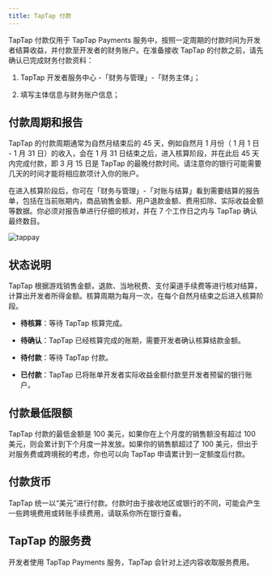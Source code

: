```yaml
---
title: TapTap 付款
---
```


<head>
  <meta name="robots" content="noindex" />
</head>

TapTap 付款仅用于 TapTap Payments 服务中，按照一定周期的付款时间为开发者结算收益，并付款至开发者的财务账户。在准备接收 TapTap 的付款之前，请先确认已完成财务付款资料：

1. TapTap 开发者服务中心 -「财务与管理」-「财务主体」；

2. 填写主体信息与财务账户信息；

## 付款周期和报告

TapTap 的付款周期通常为自然月结束后的 45 天，例如自然月 1 月份（ 1 月 1 日 - 1 月 31 日）的收入，会在 1 月 31 日结束之后，进入核算阶段，并在此后 45 天内完成付款，即 3 月 15 日是 TapTap 的最晚付款时间。请注意你的银行可能需要几天的时间才能将相应款项计入你的账户。

在进入核算阶段后，你可在「财务与管理」-「对账与结算」看到需要结算的报告单，包括在当前账期内，商品销售金额、用户退款金额、费用扣除、实际收益金额等数据。你必须对报告单进行仔细的核对，并在 7 个工作日之内与 TapTap 确认最终数目。

![tappay](https://capacity-files.lcfile.com/nQi0mcuw4QB4AJIaOd0rJj4raDH4awJ3/tappay-dc-bill.png)

## 状态说明

TapTap 根据游戏销售金额，退款、当地税费、支付渠道手续费等进行核对结算，计算出开发者所得金额。核算周期为每月一次，在每个自然月结束之后进入核算阶段。

* __待核算__：等待 TapTap 核算完成。

* __待确认__：TapTap 已经核算完成的账期，需要开发者确认核算结款金额。

* __待付款__：等待 TapTap 付款。

* __已付款__：TapTap 已将账单开发者实际收益金额付款至开发者预留的银行账户。

## 付款最低限额
TapTap 付款的最低金额是 100 美元，如果你在上个月度的销售额没有超过 100 美元，则会累计到下个月度一并发放。如果你的销售额超过了 100 美元，但出于对服务费或跨境税的考虑，你也可以向 TapTap 申请累计到一定额度后付款。

## 付款货币
TapTap 统一以“美元”进行付款。付款时由于接收地区或银行的不同，可能会产生一些跨境费用或转账手续费用，请联系你所在银行查看。

## TapTap 的服务费
开发者使用 TapTap Payments 服务，TapTap 会针对上述内容收取服务费用。
